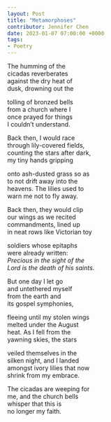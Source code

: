 ---
layout: Post
title: "Metamorphoses"
contributor: Jennifer Chen
date: 2023-01-07 07:00:00 +0000
tags: 
- Poetry
---
The humming of the <br />
cicadas reverberates<br />
against the dry heat of<br />
dusk, drowning out the

tolling of bronzed bells<br />
from a church where I<br />
once prayed for things<br />
I couldn’t understand. 

Back then, I would race <br />
through lily-covered fields,<br />
counting the stars after dark,<br />
my tiny hands gripping

onto ash-dusted grass so as <br />
to not drift away into the <br />
heavens. The lilies used to <br />
warn me not to fly away. 

Back then, they would clip<br />
our wings as we recited<br />
commandments, lined up <br />
in neat rows like Victorian toy

soldiers whose epitaphs<br />
were already written: <br />
<em>Precious in the sight of the</em><br />
<em>Lord is the death of his saints.</em>

But one day I let go <br />
and untethered myself<br />
from the earth and<br />
its gospel symphonies, 

fleeing until my stolen wings <br />
melted under the August<br />
heat. As I fell from the<br />
yawning skies, the stars 

veiled themselves in the <br />
silken night, and I landed<br />
amongst ivory lilies that now<br />
shrink from my embrace.

The cicadas are weeping for<br />
me, and the church bells <br />
whisper that this is<br />
no longer my faith.
